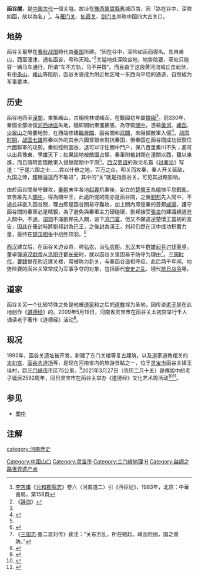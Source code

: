 {{Infobox mountain pass
| name              = 函谷關
| other_name        = 
| photo             = File:Hangu Pass.jpg
| photo_size        = 
| photo_alt         = 
| photo_caption     = 洛阳市新安县汉函谷关考古遗址博物馆
| map               = China Northern Plain#China
| map_alt           = 
| map_caption       = 
| map_relief        = 
| map_size          = 
| label             = 
| label_position    = 
| elevation         = 
| elevation_m       = 
| elevation_ft      = 
| elevation_ref     = 
| traversed         = {{中国国道名|310}}
| length            =
| length_km         =
| length_mi         =
| length_ref        =
| grade_avg         =
| grade_max         =
| ascent             =
| traversed2         =
| length2            =
| length_km2         =
| length_mi2         =
| length_ref2        =
| grade_avg2         =
| grade_max2         =
| ascent2            =
| traversed3         =
| length3            =
| length_km3         =
| length_mi3         =
| length_ref3        =
| grade_avg3         =
| grade_max3         =
| ascent3            =
| location          = [[中國|中國]][[河南|河南]][[三門峽|三門峽]]
| range             = [[秦嶺|秦嶺]]
| grid_ref_UK       = 
| grid_ref_Ireland  = 
| coordinates       = {{coord|34.63|N|110.92|E|type:pass_region:CN-41|format=dms|display=inline,title}}
| coordinates_ref   = 
| topo              = 
| embedded          = 
| child             =
}}
'''函谷關'''，是[[中国古代|中国古代]]一個关隘。故址在[[河南省|豫西]][[靈寶市|靈寶縣]]舊城西南，因「路在谷中，深險如函，故以為名」<ref>[[李吉甫|李吉甫]]《[[元和郡縣志|元和郡縣志]]》卷六〈河南道二〉引《西征記》，1983年，北京：中華書局，第158頁</ref>。与[[雁门关|雁门关]]、[[仙霞关|仙霞关]]、[[剑门关|剑门关]]并称中国四大古关口。

==地势==
函谷关最早在[[春秋战国|春秋战国]]時代由[[秦国|秦国]]所建。“因在谷中，深险如函而得名。东自崤山，西至潼津，通名函谷，号称天险。”<ref>《[[辞海|辞海]]》</ref>关隘地处深险谷地，地势险要，窄处只能容一辆马车通行，所谓“车不方轨，马不并辔”。而且由于这段黄河流域丘峦起伏，有[[中条山|中条山]]、[[崤山|崤山]]等阻断，函谷关底成为附近地区唯一东西向平坦的通道，自然成为军事要冲。

==历史==
函谷地西至[[潼關|潼關]]，東抵崤山，古稱桃林或崤函，在戰國初年屬[[魏國|魏國]]<ref name="紐"/>{{rp|158}}。前330年，秦國全部收復[[河西地區|河西地區]]失地，隨即開始東進擴張，為守衛[[關中|關中]]，憑藉[[黃河|黃河]]、[[崤函|崤函]]、[[少習山|少習山]]之險要地勢，在西端修建[[臨晉關|臨晉關]]、函谷關和[[武關|武關]]，來阻攔敵軍入侵<ref name="紐">{{cite book|author=宋杰|title=《中國古代戰爭的地理樞紐》|year=2009|location=北京|publisher=[[中國社會科學出版社|中國社會科學出版社]]|isbn=978-7-5004-7633-7}}</ref>{{rp|160-161}}。[[战国时期|战国时期]]，[[战国七雄|战国七雄]]除秦以外的其余六國曾聯合對抗秦国，但秦国在函谷關成功抵禦住六國聯軍的攻勢。秦如控制函谷，退可以守住關中門户，保八百里秦川不失；進可以出兵豫東，爭雄天下；如果該地被敵國占領，秦軍則被封閉在潼關以西，難以東進，而且隨時面臨敵軍入侵馳踏關中平原<ref name="紐"/>{{rp|164}}。[[西汉|西汉]][[贾谊|贾谊]]的政论名篇《[[过秦论|过秦论]]》写道：“于是六国之士……尝以什倍之地，百万之众，叩关而攻秦，秦人开关延敌，九国之师，趨循遁逃而不敢进”，其中的“关”就是指函谷关，可见其战略影响。

由於函谷關易守難攻，[[秦朝|秦朝]]末年各地[[起義|起義]]抗秦後，新立的[[熊心|楚懷王]]為儘快平息戰亂，宣告誰先入[[關中|關中]]，得為關中王，此處所提的關亦是函谷關，之後[[劉邦|劉邦]]先入關中，不過並非直入函谷關，理由即是函谷關易守難攻，加上關內即是秦的首都[[咸陽|咸陽]]，護守函谷關的秦軍必是精銳，為了避免與秦軍主力硬碰硬，劉邦接受[[張良|張良]]的建議繞道進入關中。不過，[[項羽|項羽]]不滿劉邦先入關，设下[[鸿门宴|鸿门宴]]，但又不願違逆楚懷王當初的宣告，因此在冊封時將劉邦封為巴王，之後封為漢王，刘邦仍然在汉中成功积蓄力量，最终在[[楚汉相争|楚汉相争]]中战胜项羽。<ref>{{cite news |title=函谷关：千年雄关风云际会（下）--大河网 |url=http://newpaper.dahe.cn/jrab/html/2016-05/19/content_32620.htm |accessdate=2022-02-01 |work=大河网 |archive-date=2022-02-14 |archive-url=https://web.archive.org/web/20220214190250/http://newpaper.dahe.cn/jrab/html/2016-05/19/content_32620.htm }}</ref>

[[西汉|西汉]]建立后，在函谷关边设县，称[[弘农县|弘农]]，治[[弘农郡|弘农郡]]。[[东汉|东汉]]末年[[董卓讨伐战|群雄起兵讨伐董卓]]，董卓强迫[[汉献帝|汉献帝]]从[[洛阳|洛阳]]迁都[[长安|长安]]时，就以函谷关坚固易于防守为理由<ref>《[[三国志|三国志]]·董二袁刘传》裴注：“关东方乱，所在贼起。崤函险固，国之重防。”</ref>。[[三国时代|三国时代]]，[[曹魏|曹魏]]曾在附近建关楼，常被称为新关，与秦函谷遥相呼应。此后两千年间，地势险要的函谷关常常成为军事争夺的对象，包括唐代[[安史之乱|安史之乱]]、現代[[抗日战争|抗日战争]]等。

==道家==
函谷关另一个比较特殊之处是他被[[道家|道家]]和之后的[[道教|道教]]视为圣地，因传说[[老子|老子]]是在此地创作《[[道德经|道德经]]》的。2009年5月19日，河南省灵宝市在函谷关太初宫举行千人诵读老子著作《道德经》活动<ref>{{cite news |title=函谷关太初宫举行千人诵读《道德经》活动 |url=http://www.china.com.cn/photo/txt/2009-05/20/content_17808305.htm |accessdate=2022-02-01 |work=中国网 |archive-date=2012-05-02 |archive-url=https://web.archive.org/web/20120502073159/http://www.china.com.cn/photo/txt/2009-05/20/content_17808305.htm }}</ref>。

==现况==
1992年，函谷关遗址被开发，新建了东门关楼等复古建筑，以及道家道教相关的[[太初宫|太初宫]]、[[函谷大道场|函谷大道场]]等，是现在河南省内的旅游景點之一，位于[[灵宝市|灵宝市]]函谷关镇王垛村，距[[三门峡市|三门峡市]]市区75公里。<ref>{{cite news|url=http://www.cnhubei.com/200503/ca765737.htm|title=一夫当关万夫莫开——记者“亲叩”函谷关|date=2005-05-24|accessdate=2008-06-18|publisher=荆楚网|archive-url=https://web.archive.org/web/20080610095259/http://www.cnhubei.com/200503/ca765737.htm|archive-date=2008-06-10|dead-url=yes}}</ref>2021年3月27日（农历二月十五）是傳說中的老子诞辰2592周年，同日灵宝市在函谷关举办《道德经》文化艺术周活动<ref>{{cite news |title=2021中国•灵宝《道德经》文化艺术周开幕 - 新华网河南频道 |url=http://www.ha.xinhuanet.com/news/2021-03/28/c_1127264149.htm |accessdate=2022-02-01 |work=新华网 |archive-date=2022-02-14 |archive-url=https://web.archive.org/web/20220214185122/http://www.ha.xinhuanet.com/news/2021-03/28/c_1127264149.htm }}</ref><ref>{{cite news |title=2021中国•灵宝《道德经》文化艺术周开幕-中国网 |url=http://sm.guoqing.china.com.cn/2021-03/30/content_41514425.html |accessdate=2022-02-01 |work=中国网 |archive-date=2022-02-02 |archive-url=https://web.archive.org/web/20220202170356/http://sm.guoqing.china.com.cn/2021-03/30/content_41514425.html }}</ref>。

==参见==
* [[關中平原|關中]]

== 注解 ==
<references />

{{丝绸之路世界文化遗产}}
{{中国山口}}
[[Category:中国山口|Category:中国山口]]
[[Category:灵宝市|Category:灵宝市]]
[[Category:三门峡地理|Category:三门峡地理]]
[[category:河南歷史|category:河南歷史]]
[[Category:关|H]]
[[Category:丝绸之路世界遗产点|Category:丝绸之路世界遗产点]]